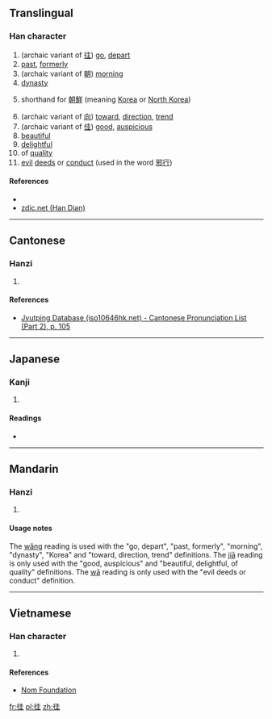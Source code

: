 ==Translingual==

===Han character===
{{Han char|rn=60|rad=彳|as=06|sn=9|four=|canj=竹人土土 (HOGG)|ids=⿰[[彳]][[圭]]}}

# (archaic variant of [[往]]) [[go]], [[depart]]
# [[past]], [[formerly]]
# (archaic variant of [[朝]]) [[morning]]
# [[dynasty]]
# {{senseid|mul|Korea}}shorthand for [[朝鮮]] (meaning [[Korea]] or [[North Korea]])
# (archaic variant of [[向]]) [[toward]], [[direction]], [[trend]]
# (archaic variant of [[佳]]) [[good]], [[auspicious]]
# [[beautiful]]
# [[delightful]]
# of [[quality]]
# [[evil]] [[deed]]s or [[conduct]] (used in the word [[邪行]])

====References====
* {{Han ref|kx=0367.010|dkj=10099|dj=0690.010|hdz=20819.010|uh=5F8D|ud=24461}}
*[http://www.zdic.net/z/19/js/5F8D.htm zdic.net (Han Dian)]

----

==Cantonese==

===Hanzi===
{{yue-hanzi|jyut=[[wong5]]|y=wong5}}

# {{defn|lang=yue|sort=彳06}}

====References====
* [http://www.iso10646hk.net/jp/document/download.jsp Jyutping Database (iso10646hk.net) - Cantonese Pronunciation List (Part 2), p. 105]

----

==Japanese==

===Kanji===
{{ja-kanji|grade=|rs=彳06}}

# {{defn|lang=ja|sort=彳06}}

====Readings====
* {{ja-readings|on=[[あい]] (ai), [[あ]] (a), [[え]] (e)|kun=[[ゆく]] (yuku)}}

----

==Mandarin==

===Hanzi===
{{cmn-hanzi|pin=[[wǎng]] ([[wang3]]), [[jiā]] ([[jia1]]), [[wā]] ([[wa1]])|wg=wang<sup>3</sup>, chia<sup>1</sup>, wa<sup>1</sup>}}

# {{defn|lang=cmn|sort=彳06}}

====Usage notes====
The [[wǎng]] reading is used with the "go, depart", "past, formerly", "morning", "dynasty", "Korea" and "toward, direction, trend" definitions. The [[jiā]] reading is only used with the "good, auspicious" and "beautiful, delightful, of quality" definitions. The [[wā]] reading is only used with the "evil deeds or conduct" definition.

----

==Vietnamese==

===Han character===
{{vi-readings|rs=彳06| hanviet = nhầy}}

# {{defn|lang=vi|sort=彳06}}

====References====
*[http://nomfoundation.org/common/nom_details.php?codepoint=5f8d Nom Foundation]

[[fr:徍]]
[[pl:徍]]
[[zh:徍]]